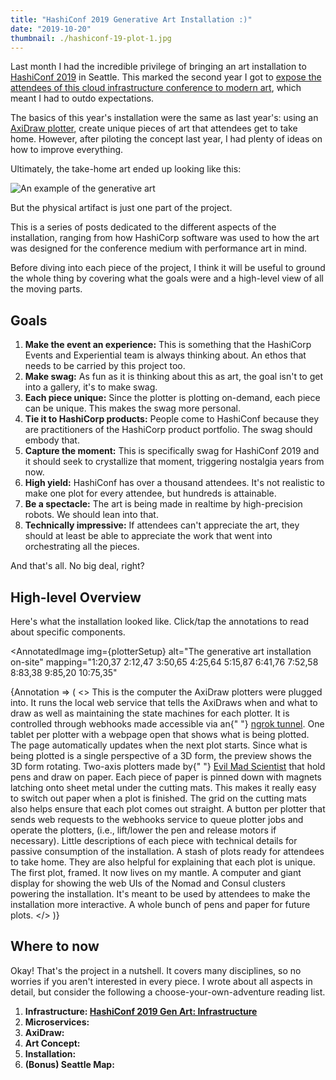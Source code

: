 ```yaml
---
title: "HashiConf 2019 Generative Art Installation :)"
date: "2019-10-20"
thumbnail: ./hashiconf-19-plot-1.jpg
---
```



Last month I had the incredible privilege of bringing an art installation to [HashiConf 2019](https://hashiconf.com/us/schedule) in Seattle. This marked the second year I got to [expose the attendees of this cloud infrastructure conference to modern art](/project/hashiconf-genart-plotter), which meant I had to outdo expectations.

The basics of this year's installation were the same as last year's: using an [AxiDraw plotter](https://shop.evilmadscientist.com/productsmenu/890), create unique pieces of art that attendees get to take home. However, after piloting the concept last year, I had plenty of ideas on how to improve everything.

Ultimately, the take-home art ended up looking like this:

![An example of the generative art](./hashiconf-19-plot-1.jpg)

But the physical artifact is just one part of the project.

This is a series of posts dedicated to the different aspects of the installation, ranging from how HashiCorp software was used to how the art was designed for the conference medium with performance art in mind.

Before diving into each piece of the project, I think it will be useful to ground the whole thing by covering what the goals were and a high-level view of all the moving parts.

## Goals

1. **Make the event an experience:** This is something that the HashiCorp Events and Experiential team is always thinking about. An ethos that needs to be carried by this project too.
2. **Make swag:** As fun as it is thinking about this as art, the goal isn't to get into a gallery, it's to make swag.
3. **Each piece unique:** Since the plotter is plotting on-demand, each piece can be unique. This makes the swag more personal.
4. **Tie it to HashiCorp products:** People come to HashiConf because they are practitioners of the HashiCorp product portfolio. The swag should embody that.
5. **Capture the moment:** This is specifically swag for HashiConf 2019 and it should seek to crystallize that moment, triggering nostalgia years from now.
6. **High yield:** HashiConf has over a thousand attendees. It's not realistic to make one plot for every attendee, but hundreds is attainable.
7. **Be a spectacle:** The art is being made in realtime by high-precision robots. We should lean into that.
8. **Technically impressive:** If attendees can't appreciate the art, they should at least be able to appreciate the work that went into orchestrating all the pieces.

And that's all. No big deal, right?

## High-level Overview

Here's what the installation looked like. Click/tap the annotations to read about specific components.

<AnnotatedImage
  img={plotterSetup}
  alt="The generative art installation on-site"
  mapping="1:20,37 2:12,47 3:50,65 4:25,64 5:15,87 6:41,76 7:52,58 8:83,38 9:85,20 10:75,35"
>
  {Annotation => (
    <>
      <Annotation id="1" title="Local computer">
        This is the computer the AxiDraw plotters were plugged into. It runs the
        local web service that tells the AxiDraws when and what to draw as well
        as maintaining the state machines for each plotter. It is controlled
        through webhooks made accessible via an{" "}
        <a href="https://ngrok.com/">ngrok tunnel</a>.
      </Annotation>
      <Annotation id="2" title="Preview tablets">
        One tablet per plotter with a webpage open that shows what is being
        plotted. The page automatically updates when the next plot starts. Since
        what is being plotted is a single perspective of a 3D form, the preview
        shows the 3D form rotating.
      </Annotation>
      <Annotation id="3" title="Axidraw Plotters">
        Two-axis plotters made by{" "}
        <a href="https://www.evilmadscientist.com/">Evil Mad Scientist</a> that
        hold pens and draw on paper.
      </Annotation>
      <Annotation id="4" title="Magnets">
        Each piece of paper is pinned down with magnets latching onto sheet
        metal under the cutting mats. This makes it really easy to switch out
        paper when a plot is finished. The grid on the cutting mats also helps
        ensure that each plot comes out straight.
      </Annotation>
      <Annotation id="5" title="Flic IoT buttons">
        A button per plotter that sends web requests to the webhooks service to
        queue plotter jobs and operate the plotters, (i.e., lift/lower the pen
        and release motors if necessary).
      </Annotation>
      <Annotation id="6" title="Gallery placards">
        Little descriptions of each piece with technical details for passive
        consumption of the installation.
      </Annotation>
      <Annotation id="7" title="Finished plots">
        A stash of plots ready for attendees to take home. They are also helpful
        for explaining that each plot is unique.
      </Annotation>
      <Annotation id="8" title="Framed plot">
        The first plot, framed. It now lives on my mantle.
      </Annotation>
      <Annotation id="9" title="UI computer">
        A computer and giant display for showing the web UIs of the Nomad and
        Consul clusters powering the installation. It's meant to be used by
        attendees to make the installation more interactive.
      </Annotation>
      <Annotation id="10" title="Pens and paper">
        A whole bunch of pens and paper for future plots.
      </Annotation>
    </>
  )}
</AnnotatedImage>

## Where to now

Okay! That's the project in a nutshell. It covers many disciplines, so no worries if you aren't interested in every piece. I wrote about all aspects in detail, but consider the following a choose-your-own-adventure reading list.

1. **Infrastructure: [HashiConf 2019 Gen Art: Infrastructure](/blog/hashiconf-gen-art-infrastructure/hashiconf-gen-art-infrastructure)**
2. **Microservices:**
3. **AxiDraw:**
4. **Art Concept:**
5. **Installation:**
6. **(Bonus) Seattle Map:**
